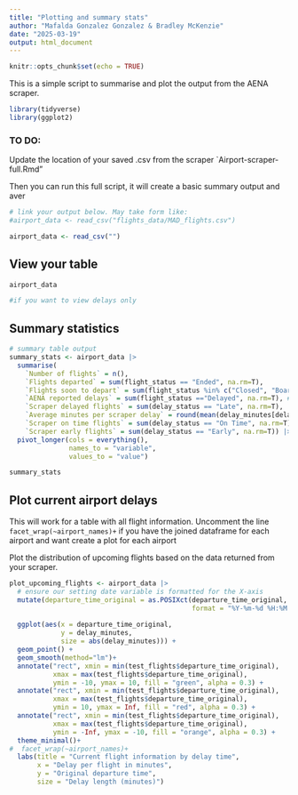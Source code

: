 ```yaml
---
title: "Plotting and summary stats"
author: "Mafalda Gonzalez Gonzalez & Bradley McKenzie"
date: "2025-03-19"
output: html_document
---
```


```r
knitr::opts_chunk$set(echo = TRUE)
```

This is a simple script to summarise and plot the output from the AENA scraper. 

```r
library(tidyverse)
library(ggplot2)
```

### TO DO: 
Update the location of your saved .csv from the scraper `Airport-scraper-full.Rmd"

Then you can run this full script, it will create a basic summary output and aver

```r
# link your output below. May take form like: 
#airport_data <- read_csv("flights_data/MAD_flights.csv")

airport_data <- read_csv("")
```
## View your table
```r
airport_data

#if you want to view delays only
```



## Summary statistics

```r
# summary table output
summary_stats <- airport_data |> 
  summarise(
    `Number of flights` = n(),
    `Flights departed` = sum(flight_status == "Ended", na.rm=T),
    `Flights soon to depart` = sum(flight_status %in% c("Closed", "Boarding", "Delayed"), na.rm=T),
    `AENA reported delays` = sum(flight_status =="Delayed", na.rm=T), # their reported delays
    `Scraper delayed flights` = sum(delay_status == "Late", na.rm=T),
    `Average minutes per scraper delay` = round(mean(delay_minutes[delay_status == "Late"], na.rm = TRUE),2),
    `Scraper on time flights` = sum(delay_status == "On Time", na.rm=T),
    `Scraper early flights` = sum(delay_status == "Early", na.rm=T)) |> 
  pivot_longer(cols = everything(),
               names_to = "variable",
               values_to = "value")

summary_stats

```

## Plot current airport delays 

This will work for a table with all flight information. Uncomment the line `facet_wrap(~airport_names)+` if you have the joined dataframe for each airport and want create a plot for each airport

Plot the distribution of upcoming flights based on the data returned from your scraper. 

```r

plot_upcoming_flights <- airport_data |>
  # ensure our setting date variable is formatted for the X-axis 
  mutate(departure_time_original = as.POSIXct(departure_time_original, 
                                              format = "%Y-%m-%d %H:%M:%S")) |>
  
  ggplot(aes(x = departure_time_original, 
             y = delay_minutes, 
             size = abs(delay_minutes))) + 
  geom_point() +
  geom_smooth(method="lm")+
  annotate("rect", xmin = min(test_flights$departure_time_original), 
           xmax = max(test_flights$departure_time_original), 
           ymin = -10, ymax = 10, fill = "green", alpha = 0.3) +
  annotate("rect", xmin = min(test_flights$departure_time_original), 
           xmax = max(test_flights$departure_time_original), 
           ymin = 10, ymax = Inf, fill = "red", alpha = 0.3) +
  annotate("rect", xmin = min(test_flights$departure_time_original), 
           xmax = max(test_flights$departure_time_original), 
           ymin = -Inf, ymax = -10, fill = "orange", alpha = 0.3) +
  theme_minimal()+
#  facet_wrap(~airport_names)+
  labs(title = "Current flight information by delay time", 
       x = "Delay per flight in minutes", 
       y = "Original departure time",
       size = "Delay length (minutes)")

```

